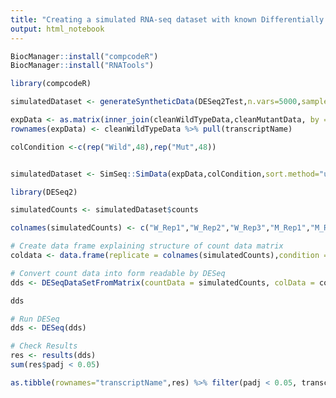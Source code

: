 ```yaml
---
title: "Creating a simulated RNA-seq dataset with known Differentially expressed genes for comparison between DESeq2 and negBinomial model"
output: html_notebook
---
```



```r
BiocManager::install("compcodeR")
BiocManager::install("RNATools")

library(compcodeR)

simulatedDataset <- generateSyntheticData(DESeq2Test,n.vars=5000,samples.per.cond=3,n.diffexp=1000,seqdepth=1000000,minfact=0.8,maxfact=1.2,fraction.upregulated=0.8,between.group.diffdisp=FALSE,filter.threshold.total=100,filter.threshold.mediancpm=10,fraction.non.overdispersed=0.5,effect.size=3)

expData <- as.matrix(inner_join(cleanWildTypeData,cleanMutantData, by = "transcriptName", suffix = c(".W",".M")) %>% select(-transcriptName))
rownames(expData) <- cleanWildTypeData %>% pull(transcriptName)

colCondition <-c(rep("Wild",48),rep("Mut",48))


simulatedDataset <- SimSeq::SimData(expData,colCondition,sort.method="unpaired",n.genes=5755,n.diff=1000,k.ind=3)
```

```r

library(DESeq2)

simulatedCounts <- simulatedDataset$counts

colnames(simulatedCounts) <- c("W_Rep1","W_Rep2","W_Rep3","M_Rep1","M_Rep2","M_Rep3")

# Create data frame explaining structure of count data matrix
coldata <- data.frame(replicate = colnames(simulatedCounts),condition = c(rep("wildtype",3),rep("mutant",3)),type = rep("single-read",6))

# Convert count data into form readable by DESeq
dds <- DESeqDataSetFromMatrix(countData = simulatedCounts, colData = coldata, design = ~ condition)

dds

# Run DESeq
dds <- DESeq(dds)

# Check Results
res <- results(dds)
sum(res$padj < 0.05)

as.tibble(rownames="transcriptName",res) %>% filter(padj < 0.05, transcriptName %in% rownames(simulatedDataset$counts[simulatedDataset$DE.genes,]))
```

